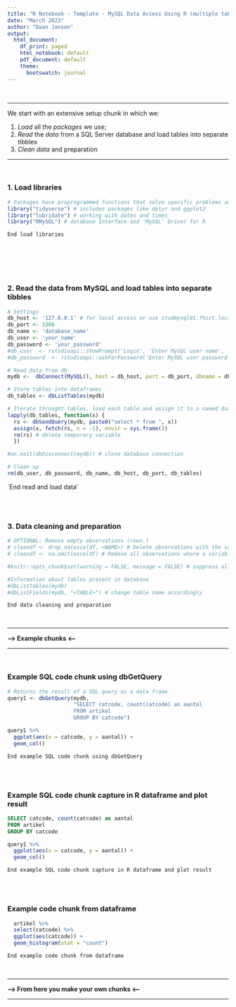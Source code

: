 ```yaml
---
title: "R Notebook - Template - MySQL Data Access Using R (multiple tables)"
date: "March 2023"
author: "Daan Jansen"
output:
  html_document:
    df_print: paged
    html_notebook: default
    pdf_document: default
    theme:
      bootswatch: journal
---
```


\

***
We start with an extensive setup chunk in which we:

1. *Load* all the *packages* we use;
2. *Read* the *data* from a SQL Server database and load tables into separate tibbles
3. *Clean data* and preparation
\

***
\

### 1. Load libraries
```r

# Packages have proprogrammed functions that solve specific problems and expands the R vocabulary
library("tidyverse") # includes packages like dplyr and ggplot2
library("lubridate") # working with dates and times
library("RMySQL") # database Interface and 'MySQL' Driver for R

```
`End load libraries`

<BR><BR><BR><BR>

### 2. Read the data from MySQL and load tables into separate tibbles
```r

# Settings
db_host <- '127.0.0.1' # for local access or use studmysql01.fhict.local' when using FHICT Self Service Portal
db_port <- 3306
db_name <- 'database_name'
db_user <- 'your_name'
db_password <- 'your_password'
#db_user  <- rstudioapi::showPrompt('Login', 'Enter MySQL user name', '') # does not get saved to environment
#db_password  <- rstudioapi::askForPassword('Enter MySQL user password') # dont get saved to environment

# Read data from db
mydb <-  dbConnect(MySQL(), host = db_host, port = db_port, dbname = db_name, user = db_user, password = db_password)

# Store tables into dataframes
db_tables <- dbListTables(mydb)

# Iterate throught tables, load each table and assign it to a named dataframe
lapply(db_tables, function(x) {
  rs <- dbSendQuery(mydb, paste0("select * from ", x))
  assign(x, fetch(rs, n = -1), envir = sys.frame())
  rm(rs) # delete temporary variable
  })

#on.exit(dbDisconnect(mydb)) # close database connection

# Clean up
rm(db_user, db_password, db_name, db_host, db_port, db_tables)

```
`End read and load data'

<BR><BR>

### 3. Data cleaning and preparation
```r

# OPTIONAL: Remove empty observations (rows.)
# cleandf <- drop_na(exceldf, <NAME>) # Delete observations with the value NA after a specific variable
# cleandf <- na.omit(exceldf) # Remove all observations where a variable has the value NA

#knitr::opts_chunk$set(warning = FALSE, message = FALSE) # suppress all warning messages 

#Information about tables present in database
#dbListTables(mydb)
#dbListFields(mydb, "<TABLE>") # change table name accordingly

```
`End data cleaning and preparation`

\

***
**--> Example chunks <--**

***
\

### Example SQL code chunk using dbGetQuery
```r

# Returns the result of a SQL query as a data frame
query1 <- dbGetQuery(mydb,
                     "SELECT catcode, count(catcode) as aantal
                     FROM artikel
                     GROUP BY catcode")

query1 %>% 
  ggplot(aes(x = catcode, y = aantal)) + 
  geom_col()

```
`End example SQL code chunk using dbGetQuery`

<BR><BR>

### Example SQL code chunk capture in R dataframe and plot result
```sql

SELECT catcode, count(catcode) as aantal
FROM artikel
GROUP BY catcode

```

```r

query1 %>% 
  ggplot(aes(x = catcode, y = aantal)) + 
  geom_col()

```
`End example SQL code chunk capture in R dataframe and plot result`

<BR><BR>

### Example code chunk from dataframe
```r

  artikel %>% 
  select(catcode) %>% 
  ggplot(aes(catcode)) +
  geom_histogram(stat = "count")

```
`End example code chunk from dataframe`

\

***
**--> From here you make your own chunks <--**

***
\
